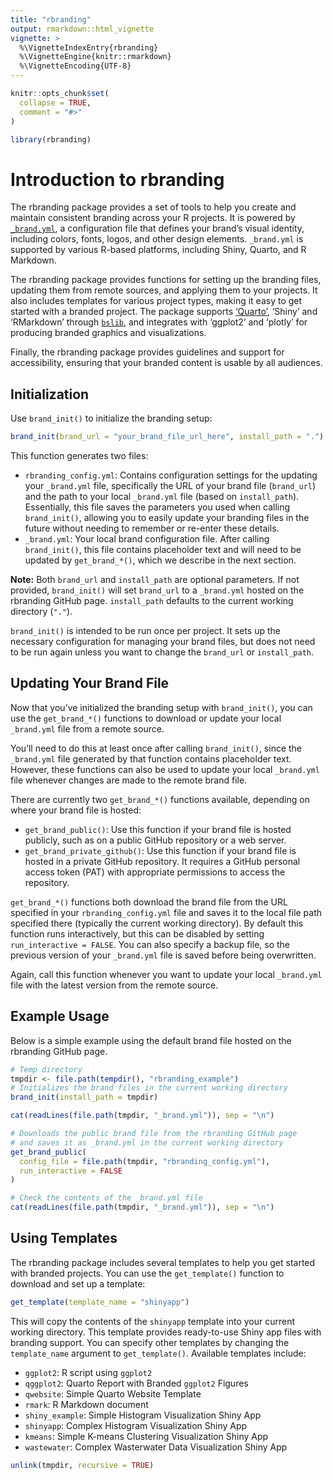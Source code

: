 ```yaml
---
title: "rbranding"
output: rmarkdown::html_vignette
vignette: >
  %\VignetteIndexEntry{rbranding}
  %\VignetteEngine{knitr::rmarkdown}
  %\VignetteEncoding{UTF-8}
---
```


```r
knitr::opts_chunk$set(
  collapse = TRUE,
  comment = "#>"
)
```

```r
library(rbranding)
```

# Introduction to rbranding

The rbranding package provides a set of tools to help you create and maintain consistent branding across your R projects. It is powered by [`_brand.yml`](https://posit-dev.github.io/brand-yml/), a configuration file that defines your brand's visual identity, including colors, fonts, logos, and other design elements. `_brand.yml` is supported by various R-based platforms, including Shiny, Quarto, and R Markdown.

The rbranding package provides functions for setting up the branding files, updating them from remote sources, and applying them to your projects. It also includes templates for various project types, making it easy to get started with a branded project. The package supports ['Quarto'](https://quarto.org/docs/authoring/brand.html), 'Shiny' and 'RMarkdown' through [`bslib`](https://pkgs.rstudio.com/bslib/articles/brand-yml/index.html), and integrates with 'ggplot2' and 'plotly' for producing branded graphics and visualizations.

Finally, the rbranding package provides guidelines and support for accessibility, ensuring that your branded content is usable by all audiences.

## Initialization

Use `brand_init()` to initialize the branding setup:

``` r
brand_init(brand_url = "your_brand_file_url_here", install_path = ".")
```

This function generates two files:

- `rbranding_config.yml`: Contains configuration settings for the updating your `_brand.yml` file, specifically the URL of your brand file (`brand_url`) and the path to your local `_brand.yml` file (based on `install_path`). Essentially, this file saves the parameters you used when calling `brand_init()`, allowing you to easily update your branding files in the future without needing to remember or re-enter these details.
- `_brand.yml`: Your local brand configuration file. After calling `brand_init()`, this file contains placeholder text and will need to be updated by `get_brand_*()`, which we describe in the next section.

**Note:** Both `brand_url` and `install_path` are optional parameters. If not provided, `brand_init()` will set `brand_url` to a `_brand.yml` hosted on the rbranding GitHub page. `install_path` defaults to the current working directory (`"."`).

`brand_init()` is intended to be run once per project. It sets up the necessary configuration for managing your brand files, but does not need to be run again unless you want to change the `brand_url` or `install_path`.


## Updating Your Brand File

Now that you've initialized the branding setup with `brand_init()`, you can use the `get_brand_*()` functions to download or update your local `_brand.yml` file from a remote source.

You'll need to do this at least once after calling `brand_init()`, since the `_brand.yml` file generated by that function contains placeholder text. However, these functions can also be used to update your local `_brand.yml` file whenever changes are made to the remote brand file.

There are currently two `get_brand_*()` functions available, depending on where your brand file is hosted:

- `get_brand_public()`: Use this function if your brand file is hosted publicly, such as on a public GitHub repository or a web server.
- `get_brand_private_github()`: Use this function if your brand file is hosted in a private GitHub repository. It requires a GitHub personal access token (PAT) with appropriate permissions to access the repository.

`get_brand_*()` functions both download the brand file from the URL specified in your `rbranding_config.yml` file and saves it to the local file path specified there (typically the current working directory). By default this function runs interactively, but this can be disabled by setting `run_interactive = FALSE`. You can also specify a backup file, so the previous version of your `_brand.yml` file is saved before being overwritten.

Again, call this function whenever you want to update your local `_brand.yml` file with the latest version from the remote source.

## Example Usage

Below is a simple example using the default brand file hosted on the rbranding GitHub page.

```r
# Temp directory
tmpdir <- file.path(tempdir(), "rbranding_example")
# Initializes the brand files in the current working directory
brand_init(install_path = tmpdir)

cat(readLines(file.path(tmpdir, "_brand.yml")), sep = "\n")

# Downloads the public brand file from the rbranding GitHub page
# and saves it as _brand.yml in the current working directory
get_brand_public(
  config_file = file.path(tmpdir, "rbranding_config.yml"),
  run_interactive = FALSE
)

# Check the contents of the _brand.yml file
cat(readLines(file.path(tmpdir, "_brand.yml")), sep = "\n")
```

## Using Templates

The rbranding package includes several templates to help you get started with branded projects. You can use the `get_template()` function to download and set up a template:

``` r
get_template(template_name = "shinyapp")
```

This will copy the contents of the `shinyapp` template into your current working directory. This template provides ready-to-use Shiny app files with branding support. You can specify other templates by changing the `template_name` argument to `get_template()`. Available templates include:

- `ggplot2`: R script using `ggplot2`
- `qggplot2`: Quarto Report with Branded `ggplot2` Figures
- `qwebsite`: Simple Quarto Website Template
- `rmark`: R Markdown document
- `shiny_example`: Simple Histogram Visualization Shiny App
- `shinyapp`: Complex Histogram Visualization Shiny App
- `kmeans`: Simple K-means Clustering Visualization Shiny App
- `wastewater`: Complex Wasterwater Data Visualization Shiny App

```r
unlink(tmpdir, recursive = TRUE)
```